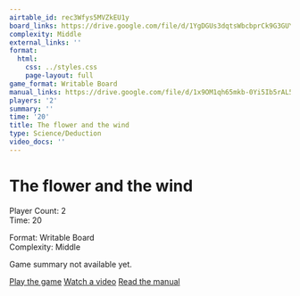 ```yaml
---
airtable_id: rec3Wfys5MVZkEU1y
board_links: https://drive.google.com/file/d/1YgDGUs3dqtsWbcbprCk9G3GUYMMXoe0Q/view?usp=sharing
complexity: Middle
external_links: ''
format:
  html:
    css: ../styles.css
    page-layout: full
game_format: Writable Board
manual_links: https://drive.google.com/file/d/1x9OM1qh65mkb-0Yi5Ib5rAL54He0sDCU/view?usp=drive_link
players: '2'
summary: ''
time: '20'
title: The flower and the wind
type: Science/Deduction
video_docs: ''
---
```


# The flower and the wind

:::{.game-info-box}
:::{.game-stats}
:::{.left-stats}
Player Count: 2  
Time: 20
:::
:::{.right-stats}
Format: Writable Board  
Complexity: Middle
:::
:::
:::

Game summary not available yet.

:::{.game-actions}
<a href="#" class="btn btn-play disabled-button"><i class="fa fa-gamepad"></i> Play the game</a>
<a href="#" class="btn btn-watch disabled-button"><i class="fa fa-video"></i> Watch a video</a>
<a href="https://drive.google.com/file/d/1x9OM1qh65mkb-0Yi5Ib5rAL54He0sDCU/view?usp=drive_link" class="btn btn-manual"><i class="fa"></i> Read the manual</a>
:::